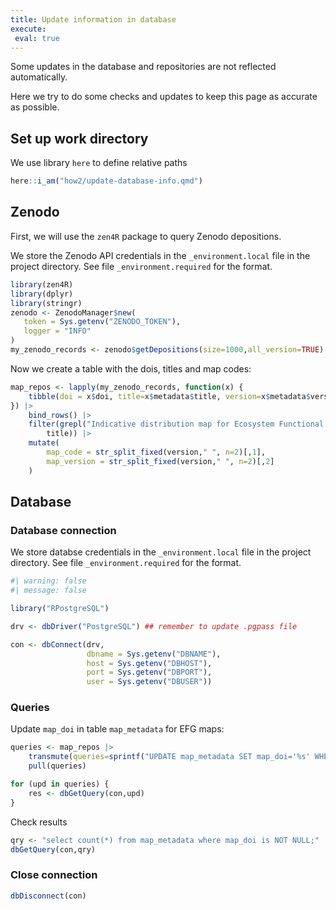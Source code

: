 ```yaml
---
title: Update information in database
execute: 
 eval: true
---
```


Some updates in the database and repositories are not reflected automatically.

Here we try to do some checks and updates to keep this page as accurate as possible.


## Set up work directory

We use library `here` to define relative paths
```r
here::i_am("how2/update-database-info.qmd")
```
## Zenodo

First, we will use the `zen4R` package to query Zenodo depositions.

We store the Zenodo API credentials in the `_environment.local` file in the project directory. See file `_environment.required` for the format. 

```r
library(zen4R)
library(dplyr)
library(stringr)
zenodo <- ZenodoManager$new(
   token = Sys.getenv("ZENODO_TOKEN"), 
   logger = "INFO" 
)
my_zenodo_records <- zenodo$getDepositions(size=1000,all_version=TRUE)
```

Now we create a table with the dois, titles and map codes:

```r
map_repos <- lapply(my_zenodo_records, function(x) {
    tibble(doi = x$doi, title=x$metadata$title, version=x$metadata$version)
}) |> 
    bind_rows() |>
    filter(grepl("Indicative distribution map for Ecosystem Functional Group", 
        title)) |>
    mutate(
        map_code = str_split_fixed(version," ", n=2)[,1],
        map_version = str_split_fixed(version," ", n=2)[,2]
    )
```

## Database

### Database connection

We store databse credentials in the `_environment.local` file in the project directory. See file `_environment.required` for the format. 

```r
#| warning: false
#| message: false

library("RPostgreSQL")

drv <- dbDriver("PostgreSQL") ## remember to update .pgpass file

con <- dbConnect(drv, 
                 dbname = Sys.getenv("DBNAME"),
                 host = Sys.getenv("DBHOST"),
                 port = Sys.getenv("DBPORT"),
                 user = Sys.getenv("DBUSER"))

```
 
### Queries

Update `map_doi` in table `map_metadata` for EFG maps:

```r
queries <- map_repos |>
    transmute(queries=sprintf("UPDATE map_metadata SET map_doi='%s' WHERE map_code='%s' AND map_version='%s' AND map_doi IS NULL;", doi, map_code, map_version)) |>
    pull(queries)

for (upd in queries) {
    res <- dbGetQuery(con,upd)
}
```

Check results

```r
qry <- "select count(*) from map_metadata where map_doi is NOT NULL;"
dbGetQuery(con,qry)
```


### Close connection
```r
dbDisconnect(con)
```